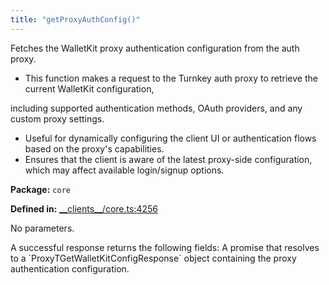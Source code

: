 ```yaml
---
title: "getProxyAuthConfig()"
---
```



<H3Bordered text="Overview" />

Fetches the WalletKit proxy authentication configuration from the auth proxy.

<ul>
  <li>This function makes a request to the Turnkey auth proxy to retrieve the current WalletKit configuration,</li>
</ul>

including supported authentication methods, OAuth providers, and any custom proxy settings.

<ul>
  <li>Useful for dynamically configuring the client UI or authentication flows based on the proxy's capabilities.</li>
  <li>Ensures that the client is aware of the latest proxy-side configuration, which may affect available login/signup options.</li>
</ul>

<p><strong>Package:</strong> <code>core</code></p>

<p><strong>Defined in:</strong> <a href="https://github.com/tkhq/sdk/blob/main/packages/core/src/__clients__/core.ts#L4256">__clients__/core.ts:4256</a></p>

<H3Bordered text="Parameters" />

<p>No parameters.</p>

<H3Bordered text="Response" />
A successful response returns the following fields:

<ResponseField name="returns" type="ProxyTGetWalletKitConfigResponse" required={true} >
  A promise that resolves to a `ProxyTGetWalletKitConfigResponse` object containing the proxy authentication configuration.
</ResponseField>
